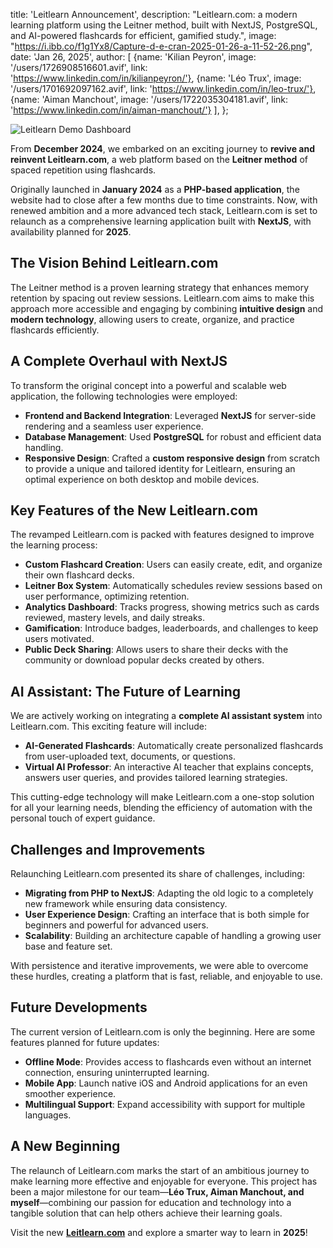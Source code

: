   title: 'Leitlearn Announcement',
  description: "Leitlearn.com: a modern learning platform using the Leitner method, built with NextJS, PostgreSQL, and AI-powered flashcards for efficient, gamified study.",
  image: "https://i.ibb.co/f1g1Yx8/Capture-d-e-cran-2025-01-26-a-11-52-26.png",
  date: 'Jan 26, 2025',
  author: [
    {name: 'Kilian Peyron', image: '/users/1726908516601.avif', link: 'https://www.linkedin.com/in/kilianpeyron/'},
    {name: 'Léo Trux', image: '/users/1701692097162.avif', link: 'https://www.linkedin.com/in/leo-trux/'},
    {name: 'Aiman Manchout', image: '/users/1722035304181.avif', link: 'https://www.linkedin.com/in/aiman-manchout/'}
  ],
};

![Leitlearn Demo Dashboard](https://i.ibb.co/f1g1Yx8/Capture-d-e-cran-2025-01-26-a-11-52-26.png)

From **December 2024**, we embarked on an exciting journey to **revive and reinvent Leitlearn.com**, a web platform based on the **Leitner method** of spaced repetition using flashcards.

Originally launched in **January 2024** as a **PHP-based application**, the website had to close after a few months due to time constraints. Now, with renewed ambition and a more advanced tech stack, Leitlearn.com is set to relaunch as a comprehensive learning application built with **NextJS**, with availability planned for **2025**.

## The Vision Behind Leitlearn.com

The Leitner method is a proven learning strategy that enhances memory retention by spacing out review sessions.
Leitlearn.com aims to make this approach more accessible and engaging by combining **intuitive design** and **modern technology**, allowing users to create, organize, and practice flashcards efficiently.

## A Complete Overhaul with NextJS

To transform the original concept into a powerful and scalable web application, the following technologies were employed:

- **Frontend and Backend Integration**: Leveraged **NextJS** for server-side rendering and a seamless user experience.
- **Database Management**: Used **PostgreSQL** for robust and efficient data handling.
- **Responsive Design**: Crafted a **custom responsive design** from scratch to provide a unique and tailored identity for Leitlearn, ensuring an optimal experience on both desktop and mobile devices.

## Key Features of the New Leitlearn.com

The revamped Leitlearn.com is packed with features designed to improve the learning process:

- **Custom Flashcard Creation**: Users can easily create, edit, and organize their own flashcard decks.
- **Leitner Box System**: Automatically schedules review sessions based on user performance, optimizing retention.
- **Analytics Dashboard**: Tracks progress, showing metrics such as cards reviewed, mastery levels, and daily streaks.
- **Gamification**: Introduce badges, leaderboards, and challenges to keep users motivated.
- **Public Deck Sharing**: Allows users to share their decks with the community or download popular decks created by others.

## AI Assistant: The Future of Learning

We are actively working on integrating a **complete AI assistant system** into Leitlearn.com. This exciting feature will include:

- **AI-Generated Flashcards**: Automatically create personalized flashcards from user-uploaded text, documents, or questions.
- **Virtual AI Professor**: An interactive AI teacher that explains concepts, answers user queries, and provides tailored learning strategies.

This cutting-edge technology will make Leitlearn.com a one-stop solution for all your learning needs, blending the efficiency of automation with the personal touch of expert guidance.

## Challenges and Improvements

Relaunching Leitlearn.com presented its share of challenges, including:

- **Migrating from PHP to NextJS**: Adapting the old logic to a completely new framework while ensuring data consistency.
- **User Experience Design**: Crafting an interface that is both simple for beginners and powerful for advanced users.
- **Scalability**: Building an architecture capable of handling a growing user base and feature set.

With persistence and iterative improvements, we were able to overcome these hurdles, creating a platform that is fast, reliable, and enjoyable to use.

## Future Developments

The current version of Leitlearn.com is only the beginning. Here are some features planned for future updates:

- **Offline Mode**: Provides access to flashcards even without an internet connection, ensuring uninterrupted learning.
- **Mobile App**: Launch native iOS and Android applications for an even smoother experience.
- **Multilingual Support**: Expand accessibility with support for multiple languages.

## A New Beginning

The relaunch of Leitlearn.com marks the start of an ambitious journey to make learning more effective and enjoyable for everyone.
This project has been a major milestone for our team—**Léo Trux, Aiman Manchout, and myself**—combining our passion for education and technology into a tangible solution that can help others achieve their learning goals.

Visit the new **[Leitlearn.com](https://leitlearn.com)** and explore a smarter way to learn in **2025**!
